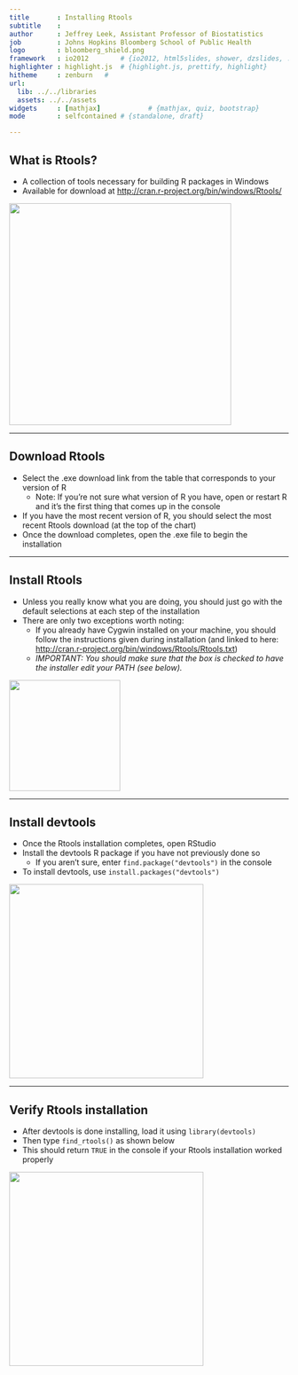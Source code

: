 ---
title       : Installing Rtools
subtitle    : 
author      : Jeffrey Leek, Assistant Professor of Biostatistics 
job         : Johns Hopkins Bloomberg School of Public Health
logo        : bloomberg_shield.png
framework   : io2012        # {io2012, html5slides, shower, dzslides, ...}
highlighter : highlight.js  # {highlight.js, prettify, highlight}
hitheme     : zenburn   # 
url:
  lib: ../../libraries
  assets: ../../assets
widgets     : [mathjax]            # {mathjax, quiz, bootstrap}
mode        : selfcontained # {standalone, draft}

---

## What is Rtools?

* A collection of tools necessary for building R packages in Windows
* Available for download at [http://cran.r-project.org/bin/windows/Rtools/](http://cran.r-project.org/bin/windows/Rtools/)

<img class=center src=../../assets/img/Rtools/Rtools1.png height='400'/>

---

## Download Rtools

* Select the .exe download link from the table that corresponds to your version of R
  * Note: If you're not sure what version of R you have, open or restart R and it's the first thing that comes up in the console
* If you have the most recent version of R, you should select the most recent Rtools download (at the top of the chart)
* Once the download completes, open the .exe file to begin the installation

---

## Install Rtools

* Unless you really know what you are doing, you should just go with the default selections at each step of the installation
* There are only two exceptions worth noting:
  * If you already have Cygwin installed on your machine, you should follow the instructions given during installation (and linked to here: [http://cran.r-project.org/bin/windows/Rtools/Rtools.txt](http://cran.r-project.org/bin/windows/Rtools/Rtools.txt))
  * _IMPORTANT: You should make sure that the box is checked to have the installer edit your PATH (see below)._
  
<img class=center src=../../assets/img/Rtools/Rtools8.png height='200'/>

---

## Install devtools

* Once the Rtools installation completes, open RStudio
* Install the devtools R package if you have not previously done so 
  * If you aren't sure, enter ```find.package("devtools")``` in the console
* To install devtools, use ```install.packages("devtools")```

<img class=center src=../../assets/img/Rtools/devtools1.png height='350'/>

---

## Verify Rtools installation

* After devtools is done installing, load it using ```library(devtools)```
* Then type ```find_rtools()``` as shown below
* This should return ```TRUE``` in the console if your Rtools installation worked properly

<img class=center src=../../assets/img/Rtools/devtools4.png height='350'/>